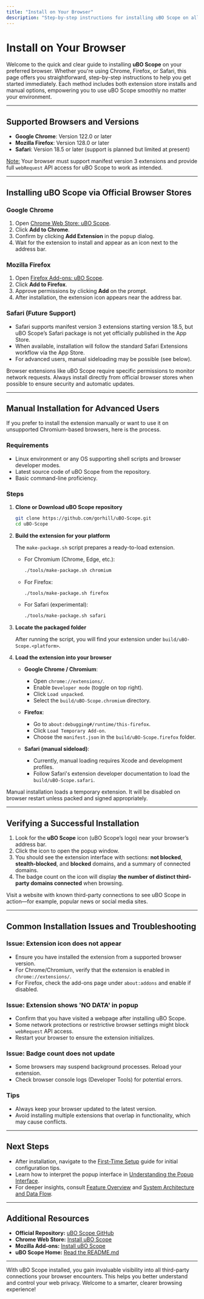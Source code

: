 ```yaml
---
title: "Install on Your Browser"
description: "Step-by-step instructions for installing uBO Scope on all supported browsers. This page covers using browser extension stores and manual methods, with links to official sources for Chrome, Firefox, and future Safari support. Screenshots or guidance for each browser ensure every user gets started smoothly."
---
```


# Install on Your Browser

Welcome to the quick and clear guide to installing **uBO Scope** on your preferred browser. Whether you're using Chrome, Firefox, or Safari, this page offers you straightforward, step-by-step instructions to help you get started immediately. Each method includes both extension store installs and manual options, empowering you to use uBO Scope smoothly no matter your environment.

---

## Supported Browsers and Versions

- **Google Chrome**: Version 122.0 or later
- **Mozilla Firefox**: Version 128.0 or later
- **Safari**: Version 18.5 or later (support is planned but limited at present)

<u>Note:</u> Your browser must support manifest version 3 extensions and provide full `webRequest` API access for uBO Scope to work as intended.

---

## Installing uBO Scope via Official Browser Stores

### Google Chrome

1. Open [Chrome Web Store: uBO Scope](https://chromewebstore.google.com/detail/ubo-scope/bbdpgcaljkaaigfcomhidmneffjjjfgp).
2. Click **Add to Chrome**.
3. Confirm by clicking **Add Extension** in the popup dialog.
4. Wait for the extension to install and appear as an icon next to the address bar.

### Mozilla Firefox

1. Open [Firefox Add-ons: uBO Scope](https://addons.mozilla.org/firefox/addon/ubo-scope/).
2. Click **Add to Firefox**.
3. Approve permissions by clicking **Add** on the prompt.
4. After installation, the extension icon appears near the address bar.

### Safari (Future Support)

- Safari supports manifest version 3 extensions starting version 18.5, but uBO Scope’s Safari package is not yet officially published in the App Store.
- When available, installation will follow the standard Safari Extensions workflow via the App Store.
- For advanced users, manual sideloading may be possible (see below).

<Tip>
Browser extensions like uBO Scope require specific permissions to monitor network requests. Always install directly from official browser stores when possible to ensure security and automatic updates.
</Tip>

---

## Manual Installation for Advanced Users

If you prefer to install the extension manually or want to use it on unsupported Chromium-based browsers, here is the process.

### Requirements

- Linux environment or any OS supporting shell scripts and browser developer modes.
- Latest source code of uBO Scope from the repository.
- Basic command-line proficiency.

### Steps

1. **Clone or Download uBO Scope repository**

   ```bash
   git clone https://github.com/gorhill/uBO-Scope.git
   cd uBO-Scope
   ```

2. **Build the extension for your platform**

   The `make-package.sh` script prepares a ready-to-load extension.

   - For Chromium (Chrome, Edge, etc.):

     ```bash
     ./tools/make-package.sh chromium
     ```

   - For Firefox:

     ```bash
     ./tools/make-package.sh firefox
     ```

   - For Safari (experimental):

     ```bash
     ./tools/make-package.sh safari
     ```

3. **Locate the packaged folder**

   After running the script, you will find your extension under `build/uBO-Scope.<platform>`.

4. **Load the extension into your browser**

   - **Google Chrome / Chromium**:
     - Open `chrome://extensions/`.
     - Enable `Developer mode` (toggle on top right).
     - Click `Load unpacked`.
     - Select the `build/uBO-Scope.chromium` directory.

   - **Firefox**:
     - Go to `about:debugging#/runtime/this-firefox`.
     - Click `Load Temporary Add-on`.
     - Choose the `manifest.json` in the `build/uBO-Scope.firefox` folder.

   - **Safari (manual sideload)**:
     - Currently, manual loading requires Xcode and development profiles.
     - Follow Safari's extension developer documentation to load the `build/uBO-Scope.safari`.

<Warning>
Manual installation loads a temporary extension. It will be disabled on browser restart unless packed and signed appropriately.
</Warning>

---

## Verifying a Successful Installation

1. Look for the **uBO Scope** icon (uBO Scope’s logo) near your browser’s address bar.
2. Click the icon to open the popup window.
3. You should see the extension interface with sections: **not blocked**, **stealth-blocked**, and **blocked** domains, and a summary of connected domains.
4. The badge count on the icon will display **the number of distinct third-party domains connected** when browsing.

<Tip>
Visit a website with known third-party connections to see uBO Scope in action—for example, popular news or social media sites.
</Tip>

---

## Common Installation Issues and Troubleshooting

### Issue: Extension icon does not appear
- Ensure you have installed the extension from a supported browser version.
- For Chrome/Chromium, verify that the extension is enabled in `chrome://extensions/`.
- For Firefox, check the add-ons page under `about:addons` and enable if disabled.

### Issue: Extension shows 'NO DATA' in popup
- Confirm that you have visited a webpage after installing uBO Scope.
- Some network protections or restrictive browser settings might block `webRequest` API access.
- Restart your browser to ensure the extension initializes.

### Issue: Badge count does not update
- Some browsers may suspend background processes. Reload your extension.
- Check browser console logs (Developer Tools) for potential errors.

### Tips
- Always keep your browser updated to the latest version.
- Avoid installing multiple extensions that overlap in functionality, which may cause conflicts.

---

## Next Steps

- After installation, navigate to the [First-Time Setup](getting-started/install-launch-validate/first-setup) guide for initial configuration tips.
- Learn how to interpret the popup interface in [Understanding the Popup Interface](guides/core-usage/understanding-the-popup).
- For deeper insights, consult [Feature Overview](overview/architecture-features-integration/feature-overview) and [System Architecture and Data Flow](overview/architecture-features-integration/system-architecture).

---

## Additional Resources

- **Official Repository:** [uBO Scope GitHub](https://github.com/gorhill/uBO-Scope)
- **Chrome Web Store:** [Install uBO Scope](https://chromewebstore.google.com/detail/ubo-scope/bbdpgcaljkaaigfcomhidmneffjjjfgp)
- **Mozilla Add-ons:** [Install uBO Scope](https://addons.mozilla.org/firefox/addon/ubo-scope/)
- **uBO Scope Home:** [Read the README.md](README.md)

---

With uBO Scope installed, you gain invaluable visibility into all third-party connections your browser encounters. This helps you better understand and control your web privacy. Welcome to a smarter, clearer browsing experience!